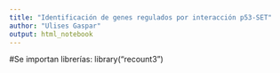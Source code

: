 ```yaml
---
title: "Identificación de genes regulados por interacción p53-SET"
author: "Ulises Gaspar"
output: html_notebook
---
```


#Se importan librerías:
library("recount3")